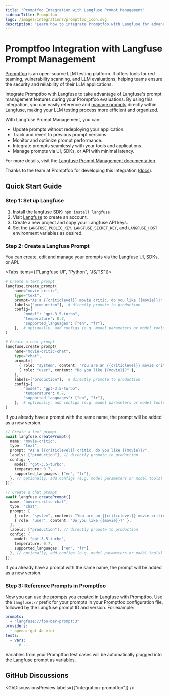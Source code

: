 ```yaml
---
title: "Promptfoo Integration with Langfuse Prompt Management"
sidebarTitle: Promptfoo
logo: /images/integrations/promptfoo_icon.svg
description: "Learn how to integrate Promptfoo with Langfuse for advanced prompt management and prompt collaboration. Follow our detailed step-by-step guide for easy setup and enhanced performance."
---
```


# Promptfoo Integration with Langfuse Prompt Management

[Promptfoo](https://www.promptfoo.dev/) is an open-source LLM testing platform. It offers tools for red teaming, vulnerability scanning, and LLM evaluations, helping teams ensure the security and reliability of their LLM applications.

Integrate Promptfoo with Langfuse to take advantage of Langfuse's prompt management features during your Promptfoo evaluations. By using this integration, you can easily reference and [manage prompts](/docs/prompts/get-started) directly within Langfuse, making your LLM testing process more efficient and organized.

With Langfuse Prompt Management, you can:

- Update prompts without redeploying your application.
- Track and revert to previous prompt versions.
- Monitor and optimize prompt performance.
- Integrate prompts seamlessly with your tools and applications.
- Manage prompts via UI, SDKs, or API with minimal latency.

For more details, visit the [Langfuse Prompt Management documentation](/docs/prompts/get-started).

Thanks to the team at Promptfoo for developing this integration ([docs](https://www.promptfoo.dev/docs/integrations/langfuse)).

## Quick Start Guide

<Steps>

### Step 1: Set up Langfuse

1. Install the langfuse SDK: `npm install langfuse`
2. Visit [Langfuse](https://cloud.langfuse.com) to create an account.
3. Create a new project and copy your Langfuse API keys.
4. Set the `LANGFUSE_PUBLIC_KEY`, `LANGFUSE_SECRET_KEY`, and `LANGFUSE_HOST` environment variables as desired.

### Step 2: Create a Langfuse Prompt

You can create, edit and manage your prompts via the Langfuse UI, SDKs, or API.

<Tabs items={["Langfuse UI", "Python", "JS/TS"]}>
<Tab>

<CloudflareVideo
  videoId="3c9bf36417e79dd2d68c3bba2a8f0a98"
  aspectRatio={1.24}
  gifStyle
  className="max-w-xl"
/>

</Tab>
<Tab>

```python
# Create a text prompt
langfuse.create_prompt(
    name="movie-critic",
    type="text",
    prompt="As a {{criticlevel}} movie critic, do you like {{movie}}?",
    labels=["production"],  # directly promote to production
    config={
        "model": "gpt-3.5-turbo",
        "temperature": 0.7,
        "supported_languages": ["en", "fr"],
    },  # optionally, add configs (e.g. model parameters or model tools) or tags
)

# Create a chat prompt
langfuse.create_prompt(
    name="movie-critic-chat",
    type="chat",
    prompt=[
      { role: "system", content: "You are an {{criticlevel}} movie critic" },
      { role: "user", content: "Do you like {{movie}}?" },
    ],
    labels=["production"],  # directly promote to production
    config={
        "model": "gpt-3.5-turbo",
        "temperature": 0.7,
        "supported_languages": ["en", "fr"],
    },  # optionally, add configs (e.g. model parameters or model tools) or tags
)
```

If you already have a prompt with the same name, the prompt will be added as a new version.

</Tab>

<Tab>

```typescript
// Create a text prompt
await langfuse.createPrompt({
  name: "movie-critic",
  type: "text",
  prompt: "As a {{criticlevel}} critic, do you like {{movie}}?",
  labels: ["production"], // directly promote to production
  config: {
    model: "gpt-3.5-turbo",
    temperature: 0.7,
    supported_languages: ["en", "fr"],
  }, // optionally, add configs (e.g. model parameters or model tools) or tags
});

// Create a chat prompt
await langfuse.createPrompt({
  name: "movie-critic-chat",
  type: "chat",
  prompt: [
    { role: "system", content: "You are an {{criticlevel}} movie critic" },
    { role: "user", content: "Do you like {{movie}}?" },
  ],
  labels: ["production"], // directly promote to production
  config: {
    model: "gpt-3.5-turbo",
    temperature: 0.7,
    supported_languages: ["en", "fr"],
  }, // optionally, add configs (e.g. model parameters or model tools) or tags
});
```

If you already have a prompt with the same name, the prompt will be added as a new version.

</Tab>

</Tabs>

### Step 3: Reference Prompts in Promptfoo

Now you can use the prompts you created in Langfuse with Promptfoo. Use the `langfuse://` prefix for your prompts in your Promptfoo configuration file, followed by the Langfuse prompt ID and version. For example:

```yaml
prompts:
  - "langfuse://foo-bar-prompt:3"
providers:
  - openai:gpt-4o-mini
tests:
  - vars:
      # ...
```

Variables from your Promptfoo test cases will be automatically plugged into the Langfuse prompt as variables.

</Steps>

## GitHub Discussions


<GhDiscussionsPreview labels={["integration-promptfoo"]} />
